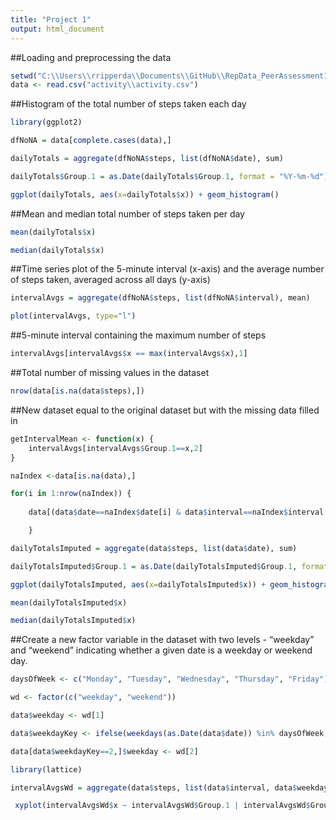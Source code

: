 ```yaml
---
title: "Project 1"
output: html_document
---
```



##Loading and preprocessing the data
```r
setwd("C:\\Users\\rripperda\\Documents\\GitHub\\RepData_PeerAssessment1")
data <- read.csv("activity\\activity.csv")
```

##Histogram of the total number of steps taken each day
```r
library(ggplot2)

dfNoNA = data[complete.cases(data),]

dailyTotals = aggregate(dfNoNA$steps, list(dfNoNA$date), sum)

dailyTotals$Group.1 = as.Date(dailyTotals$Group.1, format = "%Y-%m-%d")

ggplot(dailyTotals, aes(x=dailyTotals$x)) + geom_histogram()
```

##Mean and median total number of steps taken per day

```r
mean(dailyTotals$x)

median(dailyTotals$x)
```

##Time series plot of the 5-minute interval (x-axis) and the average number of steps taken, averaged across all days (y-axis)
```r
intervalAvgs = aggregate(dfNoNA$steps, list(dfNoNA$interval), mean)

plot(intervalAvgs, type="l")
```


##5-minute interval containing the maximum number of steps
```r
intervalAvgs[intervalAvgs$x == max(intervalAvgs$x),1]
```

##Total number of missing values in the dataset
```r
nrow(data[is.na(data$steps),])

```

##New dataset equal to the original dataset but with the missing data filled in
```r
getIntervalMean <- function(x) {
    intervalAvgs[intervalAvgs$Group.1==x,2]
}

naIndex <-data[is.na(data),]

for(i in 1:nrow(naIndex)) {
    
    data[(data$date==naIndex$date[i] & data$interval==naIndex$interval[i]),]$steps <- getIntervalMean(naIndex$interval[i])

    }

dailyTotalsImputed = aggregate(data$steps, list(data$date), sum)

dailyTotalsImputed$Group.1 = as.Date(dailyTotalsImputed$Group.1, format = "%Y-%m-%d")

ggplot(dailyTotalsImputed, aes(x=dailyTotalsImputed$x)) + geom_histogram()

mean(dailyTotalsImputed$x)

median(dailyTotalsImputed$x)

```

##Create a new factor variable in the dataset with two levels - "weekday" and "weekend" indicating whether a given date is a weekday or weekend day.
```r

daysOfWeek <- c("Monday", "Tuesday", "Wednesday", "Thursday", "Friday")

wd <- factor(c("weekday", "weekend"))

data$weekday <- wd[1]

data$weekdayKey <- ifelse(weekdays(as.Date(data$date)) %in% daysOfWeek, wd[1], wd[2])

data[data$weekdayKey==2,]$weekday <- wd[2]

library(lattice)

intervalAvgsWd = aggregate(data$steps, list(data$interval, data$weekday), mean)

 xyplot(intervalAvgsWd$x ~ intervalAvgsWd$Group.1 | intervalAvgsWd$Group.2, layout=c(1,2), type="l")

```
